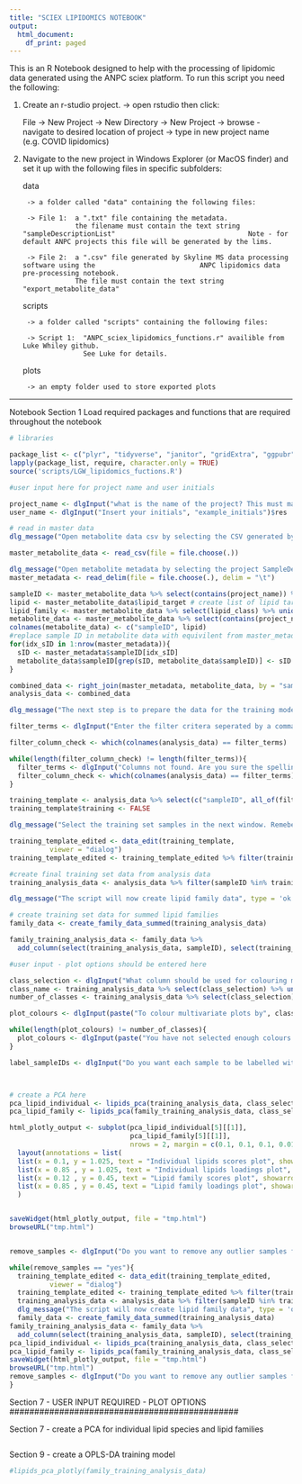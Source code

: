 ```yaml
---
title: "SCIEX LIPIDOMICS NOTEBOOK"
output:
  html_document:
    df_print: paged
---
```


This is an R Notebook designed to help with the processing of lipidomic data generated using the ANPC sciex platform. To run this script you need the following:

1. Create an r-studio project.
  -> open rstudio then click:
    
      File  -> New Project 
              -> New Directory 
                -> New Project 
                  -> browse - navigate to desired location of project 
                    -> type in new project name (e.g. COVID lipidomics)

2. Navigate to the new project in Windows Explorer (or MacOS finder) and set it up with the following files in specific subfolders:
  
      data
      
        -> a folder called "data" containing the following files:
      
        -> File 1:  a ".txt" file containing the metadata. 
                    the filename must contain the text string "sampleDescriptionList"                                 Note - for default ANPC projects this file will be generated by the lims.
      
        -> File 2:  a ".csv" file generated by Skyline MS data processing software using the                          ANPC lipidomics data pre-processing notebook. 
                    The file must contain the text string "export_metabolite_data"
  
      scripts
  
        -> a folder called "scripts" containing the following files:
      
        -> Script 1:  "ANPC_sciex_lipidomics_functions.r" availible from Luke Whiley github. 
                      See Luke for details.
  
  
      plots
  
        -> an empty folder used to store exported plots
      

--------------------------------------------------------------------------------------------------

Notebook Section 1 
Load required packages and functions that are required throughout the notebook

```r
# libraries

package_list <- c("plyr", "tidyverse", "janitor", "gridExtra", "ggpubr", "readxl", "cowplot", "scales", "devtools", "metabom8", "shiny", "plotly", "svDialogs", "DataEditR")
lapply(package_list, require, character.only = TRUE)
source('scripts/LGW_lipidomics_fuctions.R')

#user input here for project name and user initials

project_name <- dlgInput("what is the name of the project? This must match the string in Filename", "example_project")$res
user_name <- dlgInput("Insert your initials", "example_initials")$res

# read in master data
dlg_message("Open metabolite data csv by selecting the CSV generated by the Skyline data processing", type = 'ok')

master_metabolite_data <- read_csv(file = file.choose(.))

dlg_message("Open metabolite metadata by selecting the project SampleDescriptionList.txt generated by the LIMS", type = 'ok')
master_metadata <- read_delim(file = file.choose(.), delim = "\t")

sampleID <- master_metabolite_data %>% select(contains(project_name)) %>% colnames() # create list of sample IDs
lipid <- master_metabolite_data$lipid_target # create list of lipid targets
lipid_family <- master_metabolite_data %>% select(lipid_class) %>% unique()
metabolite_data <- master_metabolite_data %>% select(contains(project_name)) %>% t() %>% as_tibble(.name_repair = "universal") %>% add_column(sampleID, .before =1)
colnames(metabolite_data) <- c("sampleID", lipid)
#replace sample ID in metabolite data with equivilent from master_metadata to make combining work
for(idx_sID in 1:nrow(master_metadata)){
  sID <- master_metadata$sampleID[idx_sID]
  metabolite_data$sampleID[grep(sID, metabolite_data$sampleID)] <- sID
}

combined_data <- right_join(master_metadata, metabolite_data, by = "sampleID") 
analysis_data <- combined_data

dlg_message("The next step is to prepare the data for the training models", type = 'ok')

filter_terms <- dlgInput("Enter the filter critera seperated by a comma. Remember sampleID is automatically selected.", "example: class, sex, anpc_timepoint")$res %>% strsplit(split = ",") %>% unlist() %>% c() %>% str_replace_all(" ", "")

filter_column_check <- which(colnames(analysis_data) == filter_terms)

while(length(filter_column_check) != length(filter_terms)){
  filter_terms <- dlgInput("Columns not found. Are you sure the spelling matches? Re-enter filter criteria here.", "example: class, sex, anpc_timepoint")$res %>% strsplit(split = ",") %>% unlist() %>% c() %>% str_replace_all(" ", "")
  filter_column_check <- which(colnames(analysis_data) == filter_terms)
}

training_template <- analysis_data %>% select(c("sampleID", all_of(filter_terms))) %>% as.data.frame()
training_template$training <- FALSE

dlg_message("Select the training set samples in the next window. Remeber to press the Sync button before pressing the Done button", type = 'ok')

training_template_edited <- data_edit(training_template,
          viewer = "dialog")
training_template_edited <- training_template_edited %>% filter(training == TRUE) 

#create final training set data from analysis data
training_analysis_data <- analysis_data %>% filter(sampleID %in% training_template_edited$sampleID)

dlg_message("The script will now create lipid family data", type = 'ok') 

# create training set data for summed lipid families
family_data <- create_family_data_summed(training_analysis_data)

family_training_analysis_data <- family_data %>% 
  add_column(select(training_analysis_data, sampleID), select(training_analysis_data, all_of(filter_terms)), .before = 1)

#user input - plot options should be entered here

class_selection <- dlgInput("What column should be used for colouring multivariate plots?", paste("example:", filter_terms))$res
class_name <- training_analysis_data %>% select(class_selection) %>% unique() %>% unlist() %>% paste()
number_of_classes <- training_analysis_data %>% select(class_selection) %>% unique() %>% nrow()

plot_colours <- dlgInput(paste("To colour multivariate plots by", class_selection, "please enter", number_of_classes, "colour choices"), "example: #999999,  #56B4E9, firebrick3")$res %>%  strsplit(split = ",") %>% unlist() %>% c() %>% str_replace_all(" ", "")

while(length(plot_colours) != number_of_classes){
  plot_colours <- dlgInput(paste("You have not selected enough colours please enter", number_of_classes, "colour choices"), "example: #999999,  #56B4E9")$res %>%  strsplit(split = ",") %>% unlist() %>% c() %>% str_replace_all(" ", "")
}

label_sampleIDs <- dlgInput("Do you want each sample to be labelled with its ID on the plot? TRUE or FALSE", "example: TRUE")$res



# create a PCA here
pca_lipid_individual <- lipids_pca(training_analysis_data, class_selection)
pca_lipid_family <- lipids_pca(family_training_analysis_data, class_selection)

html_plotly_output <- subplot(pca_lipid_individual[5][[1]], 
                              pca_lipid_family[5][[1]], 
                              nrows = 2, margin = c(0.1, 0.1, 0.1, 0.01)) %>%
  layout(annotations = list(
  list(x = 0.1, y = 1.025, text = "Individual lipids scores plot", showarrow = F, xref='paper', yref='paper'),
  list(x = 0.85 , y = 1.025, text = "Individual lipids loadings plot", showarrow = F, xref='paper', yref='paper'),
  list(x = 0.12 , y = 0.45, text = "Lipid family scores plot", showarrow = F, xref='paper', yref='paper'),
  list(x = 0.85 , y = 0.45, text = "Lipid family loadings plot", showarrow = F, xref='paper', yref='paper'))
  )


saveWidget(html_plotly_output, file = "tmp.html")
browseURL("tmp.html")


remove_samples <- dlgInput("Do you want to remove any outlier samples from the analysis?", "yes/no")$res

while(remove_samples == "yes"){
  training_template_edited <- data_edit(training_template_edited,
          viewer = "dialog")
  training_template_edited <- training_template_edited %>% filter(training == TRUE)
  training_analysis_data <- analysis_data %>% filter(sampleID %in% training_template_edited$sampleID)
  dlg_message("The script will now create lipid family data", type = 'ok') 
  family_data <- create_family_data_summed(training_analysis_data)
family_training_analysis_data <- family_data %>% 
  add_column(select(training_analysis_data, sampleID), select(training_analysis_data, all_of(filter_terms)), .before = 1)
pca_lipid_individual <- lipids_pca(training_analysis_data, class_selection)
pca_lipid_family <- lipids_pca(family_training_analysis_data, class_selection)
saveWidget(html_plotly_output, file = "tmp.html")
browseURL("tmp.html")
remove_samples <- dlgInput("Do you want to remove any outlier samples from the analysis?", "yes/no")$res
}

```




##############################################
Section 7 - USER INPUT REQUIRED - PLOT OPTIONS
##############################################


Section 7 - create a PCA for individual lipid species and lipid families

```r




```



Section 9 - create a OPLS-DA training model

```r

#lipids_pca_plotly(family_training_analysis_data)
```



